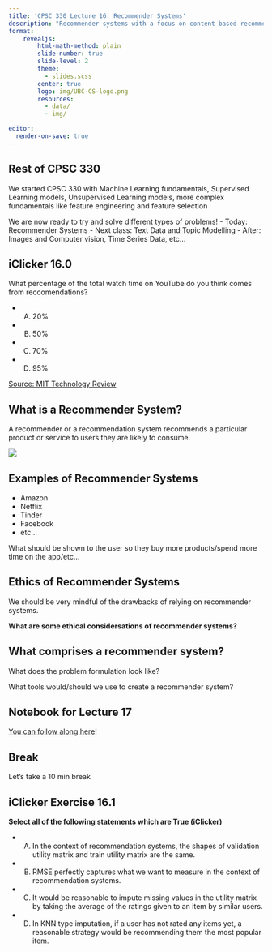 ```yaml
---
title: 'CPSC 330 Lecture 16: Recommender Systems'
description: "Recommender systems with a focus on content-based recommenders."
format:
    revealjs:
        html-math-method: plain
        slide-number: true
        slide-level: 2
        theme:
          - slides.scss
        center: true
        logo: img/UBC-CS-logo.png
        resources:
          - data/
          - img/

editor:
  render-on-save: true
---
```


<!-- 
## Announcements 

- HW6 is due this Wednesday. 
    - Max group size on this assignment is 4 people
    - Computationally intensive (welcome to real-life ML!)
    - heads up: you will need to install many packages  (welcome to real-life ML!)
- No classes or OH during the Midterm Break!
    - Thursday Nov 14 class is cancelled
- Midterm 2 is next week (Nov 14/15)
- Reminder: Please double check your Midterm 2 CBTF booking!
-->

## Rest of CPSC 330

We started CPSC 330 with Machine Learning fundamentals, Supervised Learning models, Unsupervised Learning models, more complex fundamentals like feature engineering and feature selection


We are now ready to try and solve different types of problems!
- Today: Recommender Systems
- Next class: Text Data and Topic Modelling
- After: Images and Computer vision, Time Series Data, etc...

## iClicker 16.0

What percentage of the total watch time on YouTube do you think comes from reccomendations?

- (A) 20%
- (B) 50%
- (C) 70%
- (D) 95%

[Source: MIT Technology Review](https://www.technologyreview.com/2022/09/20/1059709/youtube-algorithm-recommendations/)

## What is a Recommender System?

A recommender or a recommendation system recommends a particular product or service to users they are likely to consume.

![](img/recommendation_system.png)

## Examples of Recommender Systems

- Amazon
- Netflix
- Tinder
- Facebook
- etc...

What should be shown to the user so they buy more products/spend more time on the app/etc...

## Ethics of Recommender Systems

We should be very mindful of the drawbacks of relying on recommender systems.

**What are some ethical considersations of recommender systems?**

## What comprises a recommender system?

What does the problem formulation look like?

What tools would/should we use to create a recommender system?

## Notebook for Lecture 17

[You can follow along here](https://ubc-cs.github.io/cpsc330-2025S1/lectures/notes/17_recommender-systems.html)!

## Break

Let's take a 10 min break

## iClicker Exercise 16.1 

**Select all of the following statements which are True (iClicker)**

- (A) In the context of recommendation systems, the shapes of validation utility matrix and train utility matrix are the same.
- (B) RMSE perfectly captures what we want to measure in the context of recommendation systems.
- (C) It would be reasonable to impute missing values in the utility matrix by taking the average of the ratings given to an item by similar users.
- (D) In KNN type imputation, if a user has not rated any items yet, a reasonable strategy would be recommending them the most popular item.